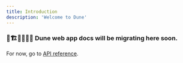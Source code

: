 ```yaml
---
title: Introduction
description: 'Welcome to Dune'
---
```


### 🚧🏗👷‍♂️👷‍♀️ Dune web app docs will be migrating here soon. 

For now, go to [API reference](/api-reference/overview/introduction).